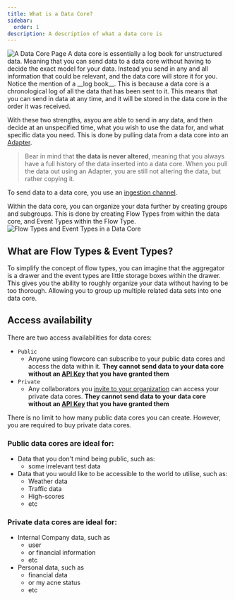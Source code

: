 ```yaml
---
title: What is a Data Core?
sidebar:
  order: 1
description: A description of what a data core is
---
```



<Image src={DataCorePage} alt="A Data Core Page" />
A data core is essentially a log book for unstructured data. Meaning that you can send data to a data core without having to decide the exact model for your data. Instead you send in any and all information that could be relevant, and the data core will store it for you.
Notice the mention of a __log book__. This is because a data core is a chronological log of all the data that has been sent to it. This means that you can send in data at any time, and it will be stored in the data core in the order it was received.

With these two strengths, asyou are able to send in any data, and then decide at an unspecified time, what you wish to use the data for, and what specific data you need. This is done by pulling data from a data core into an [Adapter](todo).
> Bear in mind that __the data is never altered__, meaning that you always have a full history of the data inserted into a data core. When you pull the data out using an Adapter, you are still not altering the data, but rather copying it.

To send data to a data core, you use an [ingestion channel](todo).

Within the data core, you can organize your data further by creating groups and subgroups. This is done by creating Flow Types from within the data core, and Event Types within the Flow Type.
<Image src={FlowTypesAndEventTypes} alt="Flow Types and Event Types in a Data Core" />

## What are Flow Types & Event Types?
To simplify the concept of flow types, you can imagine that the aggregator is a drawer and the event types are little storage boxes within the drawer. This gives you the ability to roughly organize your data without having to be too thorough. Allowing you to group up multiple related data sets into one data core.


## Access availability
There are two access availabilities for data cores:
- `Public`
  - Anyone using flowcore can subscribe to your public data cores and access the data within it. __They cannot send data to your data core without an [API Key](todo) that you have granted them__
- `Private`
  - Any collaborators you [invite to your organization](/guides/2-organization/3invite-user-to-organization) can access your private data cores. __They cannot send data to your data core without an [API Key](todo) that you have granted them__

There is no limit to how many public data cores you can create. However, you are required to buy private data cores.

### Public data cores are ideal for:
- Data that you don't mind being public, such as:
  - some irrelevant test data
- Data that you would like to be accessible to the world to utilise, such as:
  - Weather data
  - Traffic data
  - High-scores
  - etc

### Private data cores are ideal for:
- Internal Company data, such as
  - user
  - or financial information
  - etc
- Personal data, such as
  - financial data
  - or my acne status
  - etc